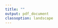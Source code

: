 ```yaml
---
title: ""
output: pdf_document
classoption: landscape
---
```


\begin{center}
\includegraphics[height=4cm]{inst/extdata/fig1.png}
\hfill
\includegraphics[height=4cm]{inst/extdata/fig2.png} \\
\bigskip
{\Huge\bf Certificate of Accomplishment } \\
\bigskip
{\Huge <<FIRSTNAME>> } \\
\bigskip
{\Large has successfully completed the {\it Discover Your Musical Genius} test with a score of <<SCORE>> } \\
\bigskip
{\Huge Congratulations!}
\end{center}
